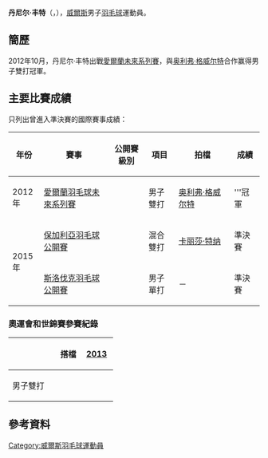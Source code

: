 {{noteTA|G1=Badminton}}
{{Infobox 羽球選手
| playername              = 丹尼尔·丰特<br/>{{lang|en|Daniel Font}}
| image                   = 
| size                    = 
| caption                 = 
| birth_name              = 
| date_of_birth           = {{birth_date_and_age|1993|2|22}}
| place_of_birth          = 
| height                  = 
| weight                  = 
| event                   = 男子單打、男子雙打、混合雙打
| country                 = {{GBR}}<br/>{{WAL}}
| years_started           = 
| coach                   = 
| highest_ranking         = 第85位（男雙-[[奥利弗·格威尔特|格威尔特]]）
| date_of_highest_ranking = 2013年7月18日<ref name="ranking">[http://bwfcontent.tournamentsoftware.com/ranking/player.aspx?id=10445&player=201893 BWF World Ranking - Ranking of Daniel FONT (63977)] {{Wayback|url=http://bwfcontent.tournamentsoftware.com/ranking/player.aspx?id=10445&player=201893 |date=20181001164719 }}{{en}}</ref>
| current_ranking         = 第251位（男單）<br/>第340位（混雙-[[卡丽莎·特纳|卡丽莎·特纳]]）
| date_of_current_ranking = 2016年1月7日<ref>[http://bwfcontent.tournamentsoftware.com/ranking/category.aspx?id=10445&category=472 BWF World Ranking - BWF世界排名榜 (1/7/2016) - Men's singles] {{Wayback|url=http://bwfcontent.tournamentsoftware.com/ranking/category.aspx?id=10445&category=472 |date=20181001170036 }}{{en}}</ref><ref>[http://bwfcontent.tournamentsoftware.com/ranking/category.aspx?id=10445&category=476 BWF World Ranking - BWF世界排名榜 (1/7/2016) - Mixed doubles] {{Wayback|url=http://bwfcontent.tournamentsoftware.com/ranking/category.aspx?id=10445&category=476 |date=20181001163336 }}{{en}}</ref>
| played                  = 64勝–74負（男單）<br/>38勝–42負（男雙）<br/>19勝–22負（混雙）
| titles                  = 
| bwf_profile             = 32BCFE04-5FE9-4E62-BDAA-52ED1F26EEC2
| bwf_id                  = 63977
| updated                 = 2016年1月13日
}}
{{MedalTableTop}}
{{MedalSport | 男子[[羽毛球|羽毛球]]}}
{{MedalCountry | {{WAL}}}}
{{MedalBottom}}
'''丹尼尔·丰特'''（{{lang-en|'''Daniel Font'''}}，{{bd|1993年|2月22日|}}），[[威爾斯|威爾斯]]男子[[羽毛球|羽毛球]]運動員。

==簡歷==
2012年10月，丹尼尔·丰特出戰[[2012年愛爾蘭羽毛球未來系列賽|愛爾蘭未來系列賽]]，與[[奥利弗·格威尔特|奥利弗·格威尔特]]合作赢得男子雙打冠軍。

==主要比賽成績==
只列出曾進入準決賽的國際賽事成績：
{| class=wikitable style="text-align:center; font-size:small;" 
!width="50"|年份
!width="180"|賽事
!width="80"|公開賽級別
!width="60"|項目
!width="140"|拍檔
!width="50"|成績
|-
!rowspan="1"|2012年
|[[2012年愛爾蘭羽毛球未來系列賽|愛爾蘭羽毛球未來系列賽]]
|{{BWFFS}}
|男子雙打
|[[奥利弗·格威尔特|奥利弗·格威尔特]]
|bgcolor="gold"|'''冠軍
|-
!rowspan="2"|2015年
|[[2015年保加利亞羽毛球公開賽|保加利亞羽毛球公開賽]]
|{{BWFIS}}
|混合雙打
|[[卡丽莎·特纳|卡丽莎·特纳]]
|bgcolor="#b8860b"|準決賽
|-
|[[2015年斯洛伐克羽毛球公開賽|斯洛伐克羽毛球公開賽]]
|{{BWFFS}}
|男子單打
|－
|bgcolor="#b8860b"|準決賽
|}
{{BWF賽事級別索引}}

===奧運會和世錦賽參賽紀錄===
{| class=wikitable style="text-align:center; font-size:small;" 
!
!搭檔
!width="50"|[[2013年世界羽毛球錦標賽|2013]]
|-
!width="80"|男子雙打
|align="left"|{{nowrap|[[奥利弗·格威尔特|奥利弗·格威尔特]]}}
|{{nowrap|[[2013年世界羽毛球錦標賽男子雙打項目|48強]] (退賽)}}
|}

==參考資料==
{{Reflist}}

{{DEFAULTSORT:Font, Daniel}}
[[Category:威爾斯羽毛球運動員|Category:威爾斯羽毛球運動員]]
